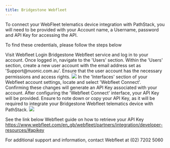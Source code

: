 ```yaml
---
title: Bridgestone Webfleet
---
```


To connect your WebFleet telematics device integration with PathStack, you will need to be provided with your Account name, a Username, password and API Key for accessing the API. 


To find these credentials, please follow the steps below

<Steps>

  <Step title = "Login to your Webfleet account">
Visit Webfleet Login Bridgestone Webfleet service and log in to your account. Once logged in, navigate to the 'Users' section.
  </Step>

  <Step title="Create a new user for PathStack">
   Within the 'Users' section, create a new user account with the email address set as 'Support@nuonic.com.au'. Ensure that the user account has the necessary permissions and access rights.

  <img src="https://365scotney-my.sharepoint.com/:i:/r/personal/sameer_nanduri_inloop_com_au/Documents/Pathstack%20Images/WF_1.png?csf=1&web=1&e=U1oX8M" />

  </Step>
<Step title="Configure Webfleet Connect interface">
   In the 'Interfaces' section of your Webfleet account settings, locate and select 'Webfleet Connect'. Confirming these changes will generate an API Key associated with your account.

  </Step>
  <Step title="Retrieve your credentials">
  After configuring the 'Webfleet Connect' interface, your API Key will be provided. Ensure to note down or copy your API Key, as it will be required to integrate your Bridgestone Webfleet telematics device with PathStack.
  <img src="https://365scotney-my.sharepoint.com/:i:/r/personal/sameer_nanduri_inloop_com_au/Documents/Pathstack%20Images/WF_2.png?csf=1&web=1&e=U1oX8M" />

See the link below Webfleet guide on how to retrieve your API Key
https://www.webfleet.com/en_gb/webfleet/partners/integration/developer-resources/#apikey

</Step>
</Steps>


<Warning>For additional support and information, contact Webfleet at (02) 7202 5060</Warning>
